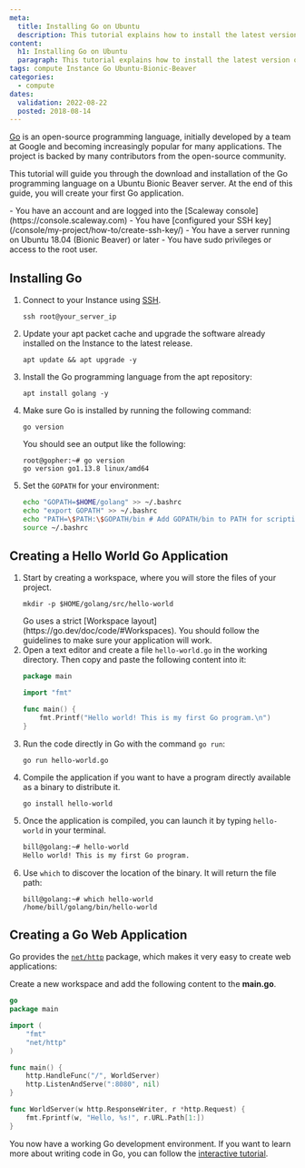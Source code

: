 ```yaml
---
meta:
  title: Installing Go on Ubuntu
  description: This tutorial explains how to install the latest version of Go on an Ubuntu Instance
content:
  h1: Installing Go on Ubuntu
  paragraph: This tutorial explains how to install the latest version of Go on an Ubuntu Instance
tags: compute Instance Go Ubuntu-Bionic-Beaver
categories:
  - compute
dates:
  validation: 2022-08-22
  posted: 2018-08-14
---
```


[Go](https://go.dev/) is an open-source programming language, initially developed by a team at Google and becoming increasingly popular for many applications. The project is backed by many contributors from the open-source community.

This tutorial will guide you through the download and installation of the Go programming language on a Ubuntu Bionic Beaver server. At the end of this guide, you will create your first Go application.

<Macro id="iam-requirements" />
 
<Message type="requirement">
  - You have an account and are logged into the [Scaleway console](https://console.scaleway.com)
  - You have [configured your SSH key](/console/my-project/how-to/create-ssh-key/)
  - You have a server running on Ubuntu 18.04 (Bionic Beaver) or later
  - You have sudo privileges or access to the root user.
</Message>

## Installing Go

1. Connect to your Instance using [SSH](/compute/instances/how-to/connect-to-instance/).
    ```
    ssh root@your_server_ip
    ```
2. Update your apt packet cache and upgrade the software already installed on the Instance to the latest release.
    ```
    apt update && apt upgrade -y
    ```
3. Install the Go programming language from the apt repository:
    ```
    apt install golang -y
    ```
4. Make sure Go is installed by running the following command:
    ```
    go version
    ```

    You should see an output like the following:

    ```
    root@gopher:~# go version
    go version go1.13.8 linux/amd64
    ```
5. Set the `GOPATH` for your environment:
    ```bash
    echo "GOPATH=$HOME/golang" >> ~/.bashrc
    echo "export GOPATH" >> ~/.bashrc
    echo "PATH=\$PATH:\$GOPATH/bin # Add GOPATH/bin to PATH for scripting" >> ~/.bashrc
    source ~/.bashrc
    ```

## Creating a Hello World Go Application

1. Start by creating a workspace, where you will store the files of your project.
    ```
    mkdir -p $HOME/golang/src/hello-world
    ```
    <Message type="note">
      Go uses a strict [Workspace layout](https://go.dev/doc/code/#Workspaces). You should follow the guidelines to make sure your application will work.
    </Message>
2. Open a text editor and create a file `hello-world.go` in the working directory. Then copy and paste the following content into it:
    ```go
    package main

    import "fmt"

    func main() {
        fmt.Printf("Hello world! This is my first Go program.\n")
    }
    ```
3. Run the code directly in Go with the command `go run`:
    ```
    go run hello-world.go
    ```
4. Compile the application if you want to have a program directly available as a binary to distribute it. 
    ```
    go install hello-world
    ```
5. Once the application is compiled, you can launch it by typing `hello-world` in your terminal.
    ```bash
    bill@golang:~# hello-world
    Hello world! This is my first Go program.
    ```
6. Use `which` to discover the location of the binary. It will return the file path:
    ```
    bill@golang:~# which hello-world
    /home/bill/golang/bin/hello-world
    ```

## Creating a Go Web Application

Go provides the [`net/http`](https://pkg.go.dev/net/http) package, which makes it very easy to create web applications:

Create a new workspace and add the following content to the **main.go**.

```go
go
package main

import (
    "fmt"
    "net/http"
)

func main() {
    http.HandleFunc("/", WorldServer)
    http.ListenAndServe(":8080", nil)
}

func WorldServer(w http.ResponseWriter, r *http.Request) {
    fmt.Fprintf(w, "Hello, %s!", r.URL.Path[1:])
}
```

You now have a working Go development environment. If you want to learn more about writing code in Go, you can follow the [interactive tutorial](https://go.dev/tour/welcome/).
